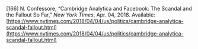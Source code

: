 \[166\]	N. Confessore, “Cambridge Analytica and Facebook: The Scandal and the Fallout So Far,” *New York Times*, Apr. 04, 2018\. Available: [https://www.nytimes.com/2018/04/04/us/politics/cambridge-analytica-scandal-fallout.html](https://www.nytimes.com/2018/04/04/us/politics/cambridge-analytica-scandal-fallout.html)
